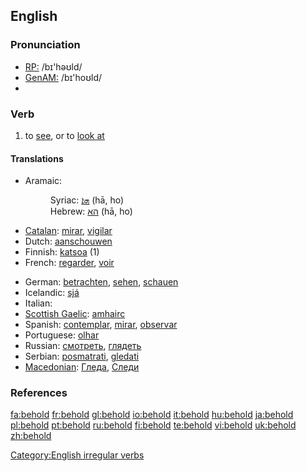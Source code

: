 ==English==

===Pronunciation===
* [[Recieved Pronunciation|RP:]] /bɪ'həʊld/
* [[General American|GenAM:]] /bɪ'hoʊld/
* {{audio|en-us-behold.ogg|Audio (US)}}

===Verb===
{{en-verb|beholds|beholding|beheld|'''[[beheld]]''' or rarely '''[[beholden]]'''}}

# {{transitive}} to [[see]], or to [[look at]]

====Translations====
{{top}}
* Aramaic:
*: Syriac: [[ܗܐ]] (hā, ho)
*: Hebrew: [[הא]] (hā, ho)
* [[Catalan]]: [[mirar]], [[vigilar]]
* Dutch: [[aanschouwen]]
* Finnish: [[katsoa]] (1)
* French: [[regarder]], [[voir]]
{{mid}}
* German: [[betrachten]], [[sehen]], [[schauen]]
* Icelandic: [[sjá]]
* Italian: {{t|it|guardare}}
* [[Scottish Gaelic]]: [[amhairc]]
* Spanish: [[contemplar]], [[mirar]], [[observar]]
* Portuguese: [[olhar]]
* Russian: [[смотреть]], [[глядеть]]
* Serbian: [[posmatrati]], [[gledati]]
* [[Macedonian]]: [[Гледа]], [[Следи]]
{{bottom}}

===References===
{{R:Century 1911}}
{{R:Webster 1913}}

[[Category:English irregular verbs]]

[[fa:behold]]
[[fr:behold]]
[[gl:behold]]
[[io:behold]]
[[it:behold]]
[[hu:behold]]
[[ja:behold]]
[[pl:behold]]
[[pt:behold]]
[[ru:behold]]
[[fi:behold]]
[[te:behold]]
[[vi:behold]]
[[uk:behold]]
[[zh:behold]]